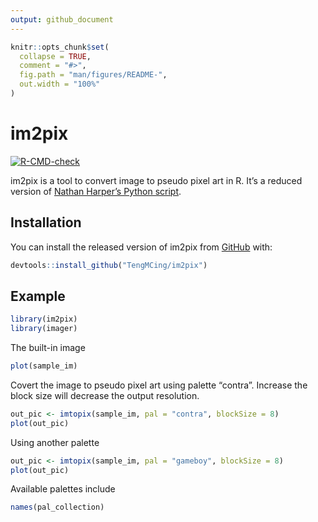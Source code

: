 ```yaml
---
output: github_document
---
```


<!-- README.md is generated from README.Rmd. Please edit that file -->

```r
knitr::opts_chunk$set(
  collapse = TRUE,
  comment = "#>",
  fig.path = "man/figures/README-",
  out.width = "100%"
)
```

# im2pix

<!-- badges: start -->
[![R-CMD-check](https://github.com/TengMCing/im2pix/workflows/R-CMD-check/badge.svg)](https://github.com/TengMCing/im2pix/actions)
<!-- badges: end -->

im2pix is a tool to convert image to pseudo pixel art in R. It's a reduced version of [Nathan Harper's Python script](https://github.com/nathanharper/phixelgator).  

## Installation

You can install the released version of im2pix from [GitHub](https://github.com/TengMCing/im2pix) with:

``` r
devtools::install_github("TengMCing/im2pix")
```

## Example

```r
library(im2pix)
library(imager)
```

The built-in image

```r
plot(sample_im)
```

Covert the image to pseudo pixel art using palette "contra". Increase the block size will decrease the output resolution.

```r
out_pic <- imtopix(sample_im, pal = "contra", blockSize = 8)
plot(out_pic)
```

Using another palette 

```r
out_pic <- imtopix(sample_im, pal = "gameboy", blockSize = 8)
plot(out_pic)
```

Available palettes include

```r
names(pal_collection)
```

